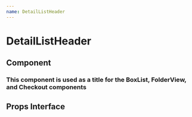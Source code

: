 ```yaml
---
name: DetailListHeader
---
```


# DetailListHeader

## Component

### This component is used as a title for the BoxList, FolderView, and Checkout components

<Playground>
    <DetailListHeader title={"Boxes"} />
</Playground>

## Props Interface

<PropsTable of={DetailListHeader} /> 